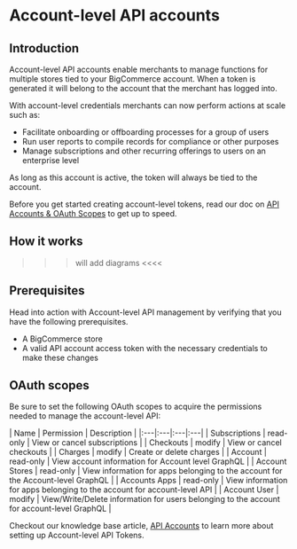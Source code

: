 # Account-level API accounts

## Introduction
Account-level API accounts enable merchants to manage functions for multiple stores tied to your BigCommerce account. When a token is generated it will belong to the account that the merchant has logged into. 

With account-level credentials merchants can now perform actions at scale such as:
* Facilitate onboarding or offboarding processes for a group of users
* Run user reports to compile records for compliance or other purposes 
* Manage subscriptions and other recurring offerings to users on an enterprise level

<Callout type="info">
 As long as this account is active, the token will always be tied to the account.
</Callout>

Before you get started creating account-level tokens, read our doc on [API Accounts & OAuth Scopes](api-docs/getting-started/api-accounts) to get up to speed.

## How it works




>>> will add diagrams <<<<

## Prerequisites

Head into action with Account-level API management by verifying that you have the following prerequisites.

* A BigCommerce store
* A valid API account access token with the necessary credentials to make these changes

## OAuth scopes

Be sure to set the following OAuth scopes to acquire the permissions needed to manage the account-level API:

| Name | Permission | Description |
|:---|:---|:---|:---|
| Subscriptions | read-only | View or cancel subscriptions |
| Checkouts | modify | View or cancel checkouts |
| Charges | modify | Create or delete charges |
| Account | read-only | View account information for Account level GraphQL |
| Account Stores | read-only | View information for apps belonging to the account for the Account-level GraphQL |
| Accounts Apps | read-only | View information for apps belonging to the account for account-level API |
| Account User | modify | View/Write/Delete information for users belonging to the account for account-level GraphQL |

Checkout our knowledge base article, [API Accounts](https://support.bigcommerce.com/s/article/Store-API-Accounts?language=en_US#account-level-api-accounts) to learn more about setting up Account-level API Tokens.
